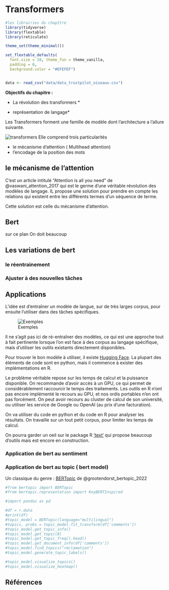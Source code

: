 # Transformers

```r
#les librairies du chapître
library(tidyverse)
library(flextable)
library(reticulate)

theme_set(theme_minimal()) 

set_flextable_defaults(
  font.size = 10, theme_fun = theme_vanilla,
  padding = 6,
  background.color = "#EFEFEF")


data <- read_csv("data/data_trustpilot_oiseaux.csv")

```

**Objectifs du chapitre :**

<div>

-   La révolution des transformers \*

-   représentation de langage\*

</div>

Les Transformers forment une famille de modèle dont l'architecture a l'allure suivante.

![transformers](image/transformers.png)
Elle comprend trois particularités

- le mécanisme d'attention ( Multihead attention)
- l'encodage de la position des mots

## le mécanisme de l'attention

C'est un article intitulé "Attention is all you need" de @vaswani_attention_2017 qui est le germe d'une véritable révolution des modèles de langage. IL propose une solution pour prendre en compte les relations qui existent entre les différents termes d'un séquence de terme. 

Cette solution est celle du mécanisme d'attention.

## Bert

sur ce plan On doit beaucoup 

## Les variations de bert

### le réentrainement

### Ajuster à des nouvelles tâches


## Applications

L'idée est d'entraîner un modèle de langue, sur de très larges corpus, pour ensuite l'utiliser dans des tâches spécifiques. 

![Exemples](multitaches.png)

Il ne s'agit pas ici de ré-entraîner des modèles, ce qui est une approche tout à fait pertinente lorsque l'on est face à des corpus au langage spécifique, mais d'utiliser les outils existants directement disponibles.

Pour trouver le bon modèle à utiliser, il existe [Hugging Face](https://huggingface.co/). La plupart des éléments de code sont en python, mais il commence à exister des implémentations en R.

Le problème véritable repose sur les temps de calcul et la puissance disponible. On recommande d'avoir accès à un GPU, ce qui permet de considérablement raccourcir le temps des traitements. Les outils en R n'ont pas encore implémenté le recours au GPU, et nos ordis portables n'en ont pas forcément. On peut avoir recours au cluster de calcul de son université, ou utiliser les service de Google ou OpenAI (au prix d'une facturation).

On va utiliser du code en python et du code en R pour analyser les résultats. On travaille sur un tout petit corpus, pour limiter les temps de calcul. 

On pourra garder un oeil sur le package R ['text'](https://www.r-text.org/index.html) qui propose beaucoup d'outils mais est encore en construction. 

### Application de bert au sentiment

### Application de bert au topic ( bert model)

Un classique du genre : [BERTopic](https://maartengr.github.io/BERTopic/index.html) de @grootendorst_bertopic_2022

```python

#from bertopic import BERTopic
#from bertopic.representation import KeyBERTInspired

#import pandas as pd

#df = r.data
#print(df)
#topic_model = BERTopic(language="multilingual")
#topics, probs = topic_model.fit_transform(df['comments'])
#topic_model.get_topic_info()
#topic_model.get_topic(8)
#topic_model.get_topic_freq().head()
#topic_model.get_document_info(df['comments'])
#topic_model.find_topics("réclamation")
#topic_model.generate_topic_labels()

#topic_model.visualize_topics()
#topic_model.visualize_heatmap()


```
## Références

